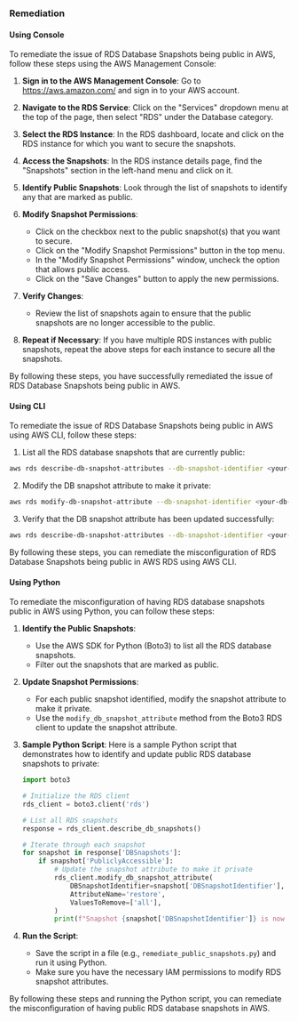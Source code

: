 ### Remediation

#### Using Console

To remediate the issue of RDS Database Snapshots being public in AWS, follow these steps using the AWS Management Console:

1. **Sign in to the AWS Management Console**: Go to https://aws.amazon.com/ and sign in to your AWS account.

2. **Navigate to the RDS Service**: Click on the "Services" dropdown menu at the top of the page, then select "RDS" under the Database category.

3. **Select the RDS Instance**: In the RDS dashboard, locate and click on the RDS instance for which you want to secure the snapshots.

4. **Access the Snapshots**: In the RDS instance details page, find the "Snapshots" section in the left-hand menu and click on it.

5. **Identify Public Snapshots**: Look through the list of snapshots to identify any that are marked as public.

6. **Modify Snapshot Permissions**:
   - Click on the checkbox next to the public snapshot(s) that you want to secure.
   - Click on the "Modify Snapshot Permissions" button in the top menu.
   - In the "Modify Snapshot Permissions" window, uncheck the option that allows public access.
   - Click on the "Save Changes" button to apply the new permissions.

7. **Verify Changes**:
   - Review the list of snapshots again to ensure that the public snapshots are no longer accessible to the public.

8. **Repeat if Necessary**: If you have multiple RDS instances with public snapshots, repeat the above steps for each instance to secure all the snapshots.

By following these steps, you have successfully remediated the issue of RDS Database Snapshots being public in AWS.

#### Using CLI

To remediate the issue of RDS Database Snapshots being public in AWS using AWS CLI, follow these steps:

1. List all the RDS database snapshots that are currently public:
```bash
aws rds describe-db-snapshot-attributes --db-snapshot-identifier <your-db-snapshot-identifier> --query "DBSnapshotAttributesResult.DBSnapshotAttributes[?AttributeName=='restore'].AttributeName" --output text
```

2. Modify the DB snapshot attribute to make it private:
```bash
aws rds modify-db-snapshot-attribute --db-snapshot-identifier <your-db-snapshot-identifier> --attribute-name restore --values-to-add all
```

3. Verify that the DB snapshot attribute has been updated successfully:
```bash
aws rds describe-db-snapshot-attributes --db-snapshot-identifier <your-db-snapshot-identifier> --query "DBSnapshotAttributesResult.DBSnapshotAttributes[?AttributeName=='restore'].AttributeName" --output text
```

By following these steps, you can remediate the misconfiguration of RDS Database Snapshots being public in AWS RDS using AWS CLI.

#### Using Python

To remediate the misconfiguration of having RDS database snapshots public in AWS using Python, you can follow these steps:

1. **Identify the Public Snapshots**:
   - Use the AWS SDK for Python (Boto3) to list all the RDS database snapshots.
   - Filter out the snapshots that are marked as public.

2. **Update Snapshot Permissions**:
   - For each public snapshot identified, modify the snapshot attribute to make it private.
   - Use the `modify_db_snapshot_attribute` method from the Boto3 RDS client to update the snapshot attribute.

3. **Sample Python Script**:
   Here is a sample Python script that demonstrates how to identify and update public RDS database snapshots to private:

   ```python
   import boto3

   # Initialize the RDS client
   rds_client = boto3.client('rds')

   # List all RDS snapshots
   response = rds_client.describe_db_snapshots()

   # Iterate through each snapshot
   for snapshot in response['DBSnapshots']:
       if snapshot['PubliclyAccessible']:
           # Update the snapshot attribute to make it private
           rds_client.modify_db_snapshot_attribute(
               DBSnapshotIdentifier=snapshot['DBSnapshotIdentifier'],
               AttributeName='restore',
               ValuesToRemove=['all'],
           )
           print(f"Snapshot {snapshot['DBSnapshotIdentifier']} is now private.")
   ```

4. **Run the Script**:
   - Save the script in a file (e.g., `remediate_public_snapshots.py`) and run it using Python.
   - Make sure you have the necessary IAM permissions to modify RDS snapshot attributes.

By following these steps and running the Python script, you can remediate the misconfiguration of having public RDS database snapshots in AWS.

